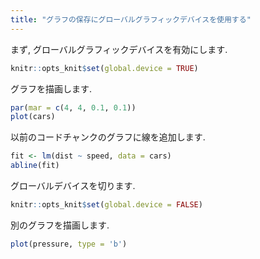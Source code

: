 ```yaml
---
title: "グラフの保存にグローバルグラフィックデバイスを使用する"
---
```


まず, グローバルグラフィックデバイスを有効にします.

```r
knitr::opts_knit$set(global.device = TRUE)
```

グラフを描画します.

```r
par(mar = c(4, 4, 0.1, 0.1))
plot(cars)
```

以前のコードチャンクのグラフに線を追加します.

```r
fit <- lm(dist ~ speed, data = cars)
abline(fit)
```

グローバルデバイスを切ります.

```r
knitr::opts_knit$set(global.device = FALSE)
```

別のグラフを描画します.

```r
plot(pressure, type = 'b')
```
